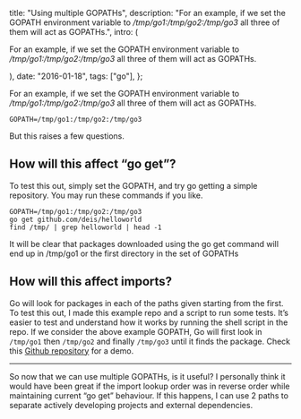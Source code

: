 
  title: "Using multiple GOPATHs",
  description:
    "For an example, if we set the GOPATH environment variable to _/tmp/go1:/tmp/go2:/tmp/go3_ all three of them will act as GOPATHs.",
  intro: (
    <section>
      <p>
        For an example, if we set the GOPATH environment variable to
        _/tmp/go1:/tmp/go2:/tmp/go3_ all three of them will act as GOPATHs.
      </p>
    </section>
  ),
  date: "2016-01-18",
  tags: ["go"],
};


For an example, if we set the GOPATH environment variable to _/tmp/go1:/tmp/go2:/tmp/go3_ all three of them will act as GOPATHs.

```
GOPATH=/tmp/go1:/tmp/go2:/tmp/go3
```

But this raises a few questions.

## How will this affect “go get”?

To test this out, simply set the GOPATH, and try go getting a simple repository. You may run these commands if you like.

```
GOPATH=/tmp/go1:/tmp/go2:/tmp/go3
go get github.com/deis/helloworld
find /tmp/ | grep helloworld | head -1
```

It will be clear that packages downloaded using the go get command will end up in /tmp/go1 or the first directory in the set of GOPATHs

## How will this affect imports?

Go will look for packages in each of the paths given starting from the first. To test this out, I made this example repo and a script to run some tests. It’s easier to test and understand how it works by running the shell script in the repo. If we consider the above example GOPATH, Go will first look in `/tmp/go1` then `/tmp/go2` and finally `/tmp/go3` until it finds the package. Check this [Github repository](https://github.com/mnmtanish/test-multiple-gopaths) for a demo.

---

So now that we can use multiple GOPATHs, is it useful? I personally think it would have been great if the import lookup order was in reverse order while maintaining current “go get” behaviour. If this happens, I can use 2 paths to separate actively developing projects and external dependencies.
